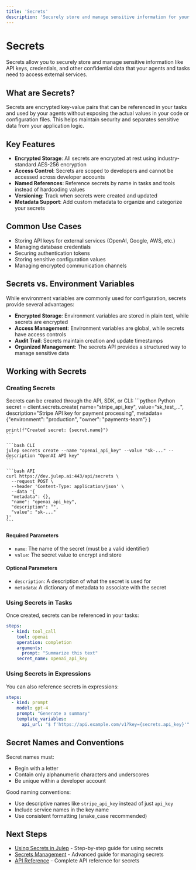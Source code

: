 ```yaml
---
title: 'Secrets'
description: 'Securely store and manage sensitive information for your LLM applications'
---
```


# Secrets

Secrets allow you to securely store and manage sensitive information like API keys, credentials, and other confidential data that your agents and tasks need to access external services.

## What are Secrets?

Secrets are encrypted key-value pairs that can be referenced in your tasks and used by your agents without exposing the actual values in your code or configuration files. This helps maintain security and separates sensitive data from your application logic.

## Key Features

- **Encrypted Storage**: All secrets are encrypted at rest using industry-standard AES-256 encryption
- **Access Control**: Secrets are scoped to developers and cannot be accessed across developer accounts
- **Named References**: Reference secrets by name in tasks and tools instead of hardcoding values
- **Versioning**: Track when secrets were created and updated
- **Metadata Support**: Add custom metadata to organize and categorize your secrets

## Common Use Cases

- Storing API keys for external services (OpenAI, Google, AWS, etc.)
- Managing database credentials
- Securing authentication tokens
- Storing sensitive configuration values
- Managing encrypted communication channels

## Secrets vs. Environment Variables

While environment variables are commonly used for configuration, secrets provide several advantages:

- **Encrypted Storage**: Environment variables are stored in plain text, while secrets are encrypted
- **Access Management**: Environment variables are global, while secrets have access controls
- **Audit Trail**: Secrets maintain creation and update timestamps
- **Organized Management**: The secrets API provides a structured way to manage sensitive data

## Working with Secrets

### Creating Secrets

Secrets can be created through the API, SDK, or CLI:
<CodeGroup>
    ```python Python
    secret = client.secrets.create(
    name="stripe_api_key",
    value="sk_test_...",
    description="Stripe API key for payment processing",
    metadata={"environment": "production", "owner": "payments-team"}
    )

    print(f"Created secret: {secret.name}")
    ```

    ```bash CLI
    julep secrets create --name "openai_api_key" --value "sk-..." --description "OpenAI API key"
    ```

    ```bash API
    curl https://dev.julep.ai:443/api/secrets \
      --request POST \
      --header 'Content-Type: application/json' \
      --data '{
      "metadata": {},
      "name": "openai_api_key",
      "description": "",
      "value": "sk-..."
    }'
    ```
    
</CodeGroup>

#### Required Parameters

- `name`: The name of the secret (must be a valid identifier)
- `value`: The secret value to encrypt and store

#### Optional Parameters

- `description`: A description of what the secret is used for
- `metadata`: A dictionary of metadata to associate with the secret

### Using Secrets in Tasks

Once created, secrets can be referenced in your tasks:

```yaml
steps:
  - kind: tool_call
    tool: openai
    operation: completion
    arguments:
      prompt: "Summarize this text"
    secret_name: openai_api_key
```

### Using Secrets in Expressions

You can also reference secrets in expressions:

```yaml
steps:
  - kind: prompt
    model: gpt-4
    prompt: "Generate a summary"
    template_variables:
      api_url: "$ f'https://api.example.com/v1?key={secrets.api_key}'"
```

## Secret Names and Conventions

Secret names must:
- Begin with a letter
- Contain only alphanumeric characters and underscores
- Be unique within a developer account

Good naming conventions:
- Use descriptive names like `stripe_api_key` instead of just `api_key`
- Include service names in the key name
- Use consistent formatting (snake_case recommended)

## Next Steps

- [Using Secrets in Julep](/guides/using-secrets) - Step-by-step guide for using secrets
- [Secrets Management](/advanced/secrets-management) - Advanced guide for managing secrets
- [API Reference](/api-reference#tag/secrets) - Complete API reference for secrets